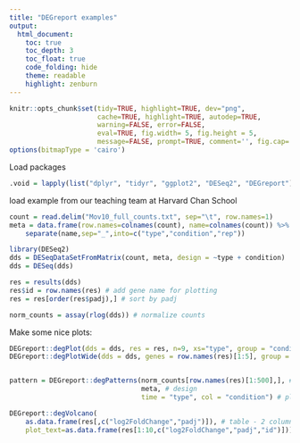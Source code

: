 ```yaml
---
title: "DEGreport examples"
output:
  html_document:
    toc: true
    toc_depth: 3
    toc_float: true
    code_folding: hide
    theme: readable
    highlight: zenburn
---
```

 
```r
knitr::opts_chunk$set(tidy=TRUE, highlight=TRUE, dev="png",
                      cache=TRUE, highlight=TRUE, autodep=TRUE, 
                      warning=FALSE, error=FALSE,
                      eval=TRUE, fig.width= 5, fig.height = 5,
                      message=FALSE, prompt=TRUE, comment='', fig.cap='', bootstrap.show.code=FALSE)
options(bitmapType = 'cairo')
```

Load packages

```r
.void = lapply(list("dplyr", "tidyr", "ggplot2", "DESeq2", "DEGreport"), require, character.only = TRUE)
```

load example from our teaching team at Harvard Chan School

```r
count = read.delim("Mov10_full_counts.txt", sep="\t", row.names=1)
meta = data.frame(row.names=colnames(count), name=colnames(count)) %>%
    separate(name,sep="_",into=c("type","condition","rep"))

library(DESeq2)
dds = DESeqDataSetFromMatrix(count, meta, design = ~type + condition)
dds = DESeq(dds)

res = results(dds)
res$id = row.names(res) # add gene name for plotting
res = res[order(res$padj),] # sort by padj

norm_counts = assay(rlog(dds)) # normalize counts
```

Make some nice plots:

```r
DEGreport::degPlot(dds = dds, res = res, n=9, xs="type", group = "condition")
DEGreport::degPlotWide(dds = dds, genes = row.names(res)[1:5], group = "condition")


pattern = DEGreport::degPatterns(norm_counts[row.names(res)[1:500],], # norm counts
                                 meta, # design
                                 time = "type", col = "condition") # plot settings

DEGreport::degVolcano(
    as.data.frame(res[,c("log2FoldChange","padj")]), # table - 2 columns
    plot_text=as.data.frame(res[1:10,c("log2FoldChange","padj","id")])) # table to add names
```